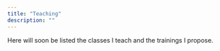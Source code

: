 ```yaml
---
title: "Teaching"
description: ""
---
```


Here will soon be listed the classes I teach and the trainings I propose.